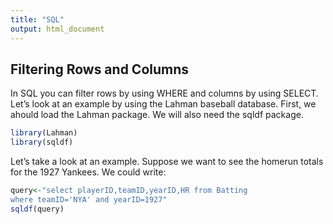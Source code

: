 ```yaml
---
title: "SQL"
output: html_document
---
```


## Filtering Rows and Columns

In SQL you can filter rows by using WHERE and columns by using SELECT. Let's look at an example by using the Lahman baseball database. First, we ahould load the Lahman package. We will also need the sqldf package.

```r
library(Lahman)
library(sqldf)
```

Let's take a look at an example. Suppose we want to see the homerun totals for the 1927 Yankees. We could write:

```r
query<-"select playerID,teamID,yearID,HR from Batting
where teamID='NYA' and yearID=1927"
sqldf(query)
```

